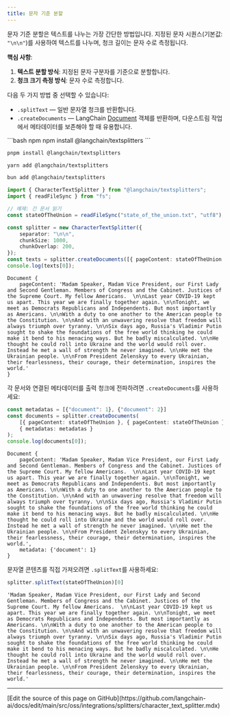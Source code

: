 ```yaml
---
title: 문자 기준 분할
---
```


문자 기준 분할은 텍스트를 나누는 가장 간단한 방법입니다. 지정된 문자 시퀀스(기본값: `"\n\n"`)를 사용하여 텍스트를 나누며, 청크 길이는 문자 수로 측정됩니다.

**핵심 사항**:
1. **텍스트 분할 방식**: 지정된 문자 구분자를 기준으로 분할합니다.
2. **청크 크기 측정 방식**: 문자 수로 측정합니다.


다음 두 가지 방법 중 선택할 수 있습니다:
- `.splitText` — 일반 문자열 청크를 반환합니다.
- `.createDocuments` — LangChain [Document](https://v03.api.js.langchain.com/classes/_langchain_core.documents.Document.html) 객체를 반환하며, 다운스트림 작업에서 메타데이터를 보존해야 할 때 유용합니다.



<CodeGroup>
```bash npm
npm install @langchain/textsplitters
```

```bash pnpm
pnpm install @langchain/textsplitters
```

```bash yarn
yarn add @langchain/textsplitters
```

```bash bun
bun add @langchain/textsplitters
```
</CodeGroup>



```ts
import { CharacterTextSplitter } from "@langchain/textsplitters";
import { readFileSync } from "fs";

// 예제: 긴 문서 읽기
const stateOfTheUnion = readFileSync("state_of_the_union.txt", "utf8");

const splitter = new CharacterTextSplitter({
    separator: "\n\n",
    chunkSize: 1000,
    chunkOverlap: 200,
});
const texts = splitter.createDocuments([{ pageContent: stateOfTheUnion }]);
console.log(texts[0]);
```
```output
Document {
    pageContent: 'Madam Speaker, Madam Vice President, our First Lady and Second Gentleman. Members of Congress and the Cabinet. Justices of the Supreme Court. My fellow Americans.  \n\nLast year COVID-19 kept us apart. This year we are finally together again. \n\nTonight, we meet as Democrats Republicans and Independents. But most importantly as Americans. \n\nWith a duty to one another to the American people to the Constitution. \n\nAnd with an unwavering resolve that freedom will always triumph over tyranny. \n\nSix days ago, Russia's Vladimir Putin sought to shake the foundations of the free world thinking he could make it bend to his menacing ways. But he badly miscalculated. \n\nHe thought he could roll into Ukraine and the world would roll over. Instead he met a wall of strength he never imagined. \n\nHe met the Ukrainian people. \n\nFrom President Zelenskyy to every Ukrainian, their fearlessness, their courage, their determination, inspires the world.'
}
```



각 문서와 연결된 메타데이터를 출력 청크에 전파하려면 `.createDocuments`를 사용하세요:

```ts
const metadatas = [{"document": 1}, {"document": 2}]
const documents = splitter.createDocuments(
    [{ pageContent: stateOfTheUnion }, { pageContent: stateOfTheUnion }],
    { metadatas: metadatas }
);
console.log(documents[0]);
```
```output
Document {
    pageContent: 'Madam Speaker, Madam Vice President, our First Lady and Second Gentleman. Members of Congress and the Cabinet. Justices of the Supreme Court. My fellow Americans.  \n\nLast year COVID-19 kept us apart. This year we are finally together again. \n\nTonight, we meet as Democrats Republicans and Independents. But most importantly as Americans. \n\nWith a duty to one another to the American people to the Constitution. \n\nAnd with an unwavering resolve that freedom will always triumph over tyranny. \n\nSix days ago, Russia's Vladimir Putin sought to shake the foundations of the free world thinking he could make it bend to his menacing ways. But he badly miscalculated. \n\nHe thought he could roll into Ukraine and the world would roll over. Instead he met a wall of strength he never imagined. \n\nHe met the Ukrainian people. \n\nFrom President Zelenskyy to every Ukrainian, their fearlessness, their courage, their determination, inspires the world.',
    metadata: {'document': 1}
}
```



문자열 콘텐츠를 직접 가져오려면 `.splitText`를 사용하세요:

```ts
splitter.splitText(stateOfTheUnion)[0]
```
```output
'Madam Speaker, Madam Vice President, our First Lady and Second Gentleman. Members of Congress and the Cabinet. Justices of the Supreme Court. My fellow Americans.  \n\nLast year COVID-19 kept us apart. This year we are finally together again. \n\nTonight, we meet as Democrats Republicans and Independents. But most importantly as Americans. \n\nWith a duty to one another to the American people to the Constitution. \n\nAnd with an unwavering resolve that freedom will always triumph over tyranny. \n\nSix days ago, Russia's Vladimir Putin sought to shake the foundations of the free world thinking he could make it bend to his menacing ways. But he badly miscalculated. \n\nHe thought he could roll into Ukraine and the world would roll over. Instead he met a wall of strength he never imagined. \n\nHe met the Ukrainian people. \n\nFrom President Zelenskyy to every Ukrainian, their fearlessness, their courage, their determination, inspires the world.'
```

---

<Callout icon="pen-to-square" iconType="regular">
  [Edit the source of this page on GitHub](https://github.com/langchain-ai/docs/edit/main/src/oss/integrations/splitters/character_text_splitter.mdx)
</Callout>
